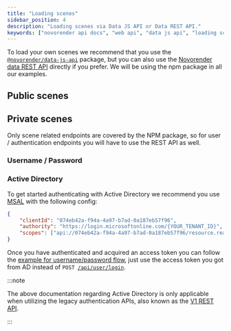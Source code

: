 ```yaml
---
title: "Loading scenes"
sidebar_position: 4
description: "Loading scenes via Data JS API or Data REST API."
keywords: ["novorender api docs", "web api", "data js api", "loading scenes"]
---
```


 

To load your own scenes we recommend that you use the [`@novorender/data-js-api`](https://docs.novorender.com/docs/data-js-api) package, but you can also use the [Novorender data REST API](https://docs.novorender.com/docs/category/data-rest-api-v1) directly if you prefer.
We will be using the npm package in all our examples.

## Public scenes

<PlaygroundComponent demoKey="loadingScenes.public_scene" />

## Private scenes

Only scene related endpoints are covered by the NPM package, so for user / authentication endpoints you will have to use the REST API as well.

### Username / Password

<PlaygroundComponent demoKey="loadingScenes.private_scene" />

### Active Directory

To get started authenticating with Active Directory we recommend you use [MSAL](https://learn.microsoft.com/en-us/azure/active-directory/develop/msal-overview) with the following config:

```json
{
    "clientId": "074eb42a-f94a-4a97-b7ad-0a187eb57f96",
    "authority": "https://login.microsoftonline.com/{YOUR_TENANT_ID}",
    "scopes": ["api://074eb42a-f94a-4a97-b7ad-0a187eb57f96/resource.read", "api://074eb42a-f94a-4a97-b7ad-0a187eb57f96/scene.edit"]
}
```

Once you have authenticated and acquired an access token you can follow the [example for username/password flow](#username--password), just use the access token you got from AD instead of <code>POST [/api/user/login](https://docs.novorender.com/docs/rest-api/login)</code>.

:::note

The above documentation regarding Active Directory is only applicable when utilizing the legacy authentication APIs, also known as the [V1 REST API](https://docs.novorender.com/docs/category/data-rest-api-v1).

:::
